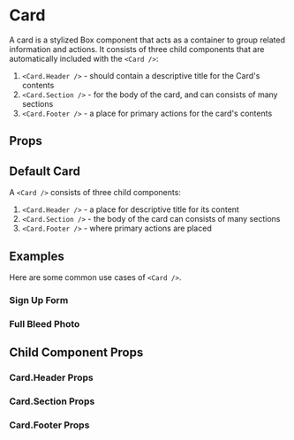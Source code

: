 
<Meta of={Stories} />

# Card

A card is a stylized Box component that acts as a container to group related information and actions.
It consists of three child components that are automatically included with the `<Card />`:

1. `<Card.Header />` - should contain a descriptive title for the Card's contents
1. `<Card.Section />` - for the body of the card, and can consists of many sections
1. `<Card.Footer />` - a place for primary actions for the card's contents

## Props

<ArgsTable of={Card} />

## Default Card

A `<Card />` consists of three child components:

1. `<Card.Header />` - a place for descriptive title for its content
1. `<Card.Section />` - the body of the card can consists of many sections
1. `<Card.Footer />` - where primary actions are placed

<Canvas of={Stories.DefaultCard} />

## Examples

Here are some common use cases of `<Card />`.

### Sign Up Form

<Canvas of={Stories.ExampleSignUpForm} />

### Full Bleed Photo

<Canvas of={Stories.ExampleFullBleedPhotos} />

## Child Component Props

### Card.Header Props

<ArgsTable of={Card.Header} />

### Card.Section Props

<ArgsTable of={Card.Section} />

### Card.Footer Props

<ArgsTable of={Card.Footer} />
